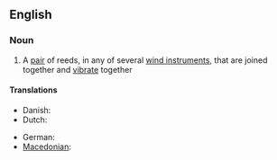 ==English==

===Noun===
{{wikipedia}}
{{en-noun|sg=[[double]] [[reed]]}}

#{{music}} A [[pair]] of reeds, in any of several [[wind instrument]]s, that are joined together and [[vibrate]] together

====Translations====
{{trans-top|a pair of reeds in wind instruments}}
* Danish: {{t-|da|dobbelt rørblad}}
* Dutch: {{t-|nl|Dubbelriet}}
{{trans-mid}}
* German: {{t-|de|Doppelrohrblatt}}
* [[Macedonian]]: {{t|mk|двојанка|f|tr=dvójanka|sc=Cyrl|xs=Macedonian}}
{{trans-bottom}}